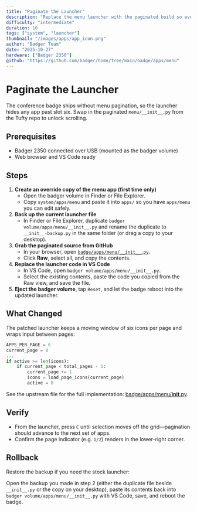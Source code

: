 ```yaml
---
title: "Paginate the Launcher"
description: "Replace the menu launcher with the paginated build so every installed app is reachable."
difficulty: "intermediate"
duration: 10
tags: ["system", "launcher"]
thumbnail: "/images/apps/app_icon.png"
author: "Badger Team"
date: "2025-10-27"
hardware: ["Badger 2350"]
github: "https://github.com/badger/home/tree/main/badge/apps/menu"
---
```


# Paginate the Launcher

The conference badge ships without menu pagination, so the launcher hides any app past slot six. Swap in the paginated `menu/__init__.py` from the Tufty repo to unlock scrolling.

## Prerequisites

- Badger 2350 connected over USB (mounted as the badger volume)
- Web browser and VS Code ready

## Steps

1. **Create an override copy of the menu app (first time only)**
   - Open the badger volume in Finder or File Explorer.
   - Copy `system/apps/menu` and paste it into `apps/` so you have `apps/menu` you can edit safely.
2. **Back up the current launcher file**
   - In Finder or File Explorer, duplicate `badger volume/apps/menu/__init__.py` and rename the duplicate to `__init__-backup.py` in the same folder (or drag a copy to your desktop).
3. **Grab the paginated source from GitHub**
   - In your browser, open [`badge/apps/menu/__init__.py`](https://github.com/badger/home/blob/main/badge/apps/menu/__init__.py).
   - Click **Raw**, select all, and copy the contents.
4. **Replace the launcher code in VS Code**
   - In VS Code, open `badger volume/apps/menu/__init__.py`.
   - Select the existing contents, paste the code you copied from the Raw view, and save the file.
5. **Eject the badger volume**, tap `Reset`, and let the badge reboot into the updated launcher.

## What Changed

The patched launcher keeps a moving window of six icons per page and wraps input between pages:

```python
APPS_PER_PAGE = 6
current_page = 0
...
if active >= len(icons):
    if current_page < total_pages - 1:
        current_page += 1
        icons = load_page_icons(current_page)
        active = 0
```

See the upstream file for the full implementation: [badge/apps/menu/__init__.py](https://github.com/badger/home/blob/main/badge/apps/menu/__init__.py#L31-L128).

## Verify

- From the launcher, press `C` until selection moves off the grid—pagination should advance to the next set of apps.
- Confirm the page indicator (e.g. `1/2`) renders in the lower-right corner.

## Rollback

Restore the backup if you need the stock launcher:

Open the backup you made in step 2 (either the duplicate file beside `__init__.py` or the copy on your desktop), paste its contents back into `badger volume/apps/menu/__init__.py` with VS Code, save, and reboot the badge.
